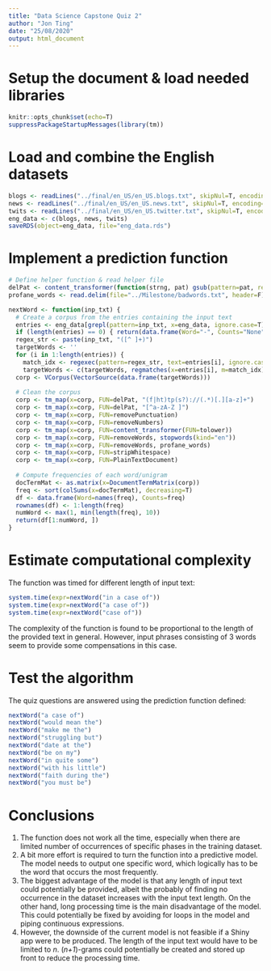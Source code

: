 ---
title: "Data Science Capstone Quiz 2"
author: "Jon Ting"
date: "25/08/2020"
output: html_document
---

# Setup the document & load needed libraries
```{r Setup, warning=F, results=F, cache=T}
knitr::opts_chunk$set(echo=T)
suppressPackageStartupMessages(library(tm))
```

# Load and combine the English datasets
```{r Load data, cache=T, warning=F}
blogs <- readLines("../final/en_US/en_US.blogs.txt", skipNul=T, encoding="UTF-8")
news <- readLines("../final/en_US/en_US.news.txt", skipNul=T, encoding="UTF-8")
twits <- readLines("../final/en_US/en_US.twitter.txt", skipNul=T, encoding="UTF-8")
eng_data <- c(blogs, news, twits)
saveRDS(object=eng_data, file="eng_data.rds")
```

# Implement a prediction function
```{r Define predicion function, cache=T}
# Define helper function & read helper file
delPat <- content_transformer(function(strng, pat) gsub(pattern=pat, replacement=" ", x=strng))
profane_words <- read.delim(file="../Milestone/badwords.txt", header=F)[, 1]

nextWord <- function(inp_txt) { 
  # Create a corpus from the entries containing the input text
  entries <- eng_data[grepl(pattern=inp_txt, x=eng_data, ignore.case=T)]
  if (length(entries) == 0) { return(data.frame(Word="-", Counts="None")) }
  regex_str <- paste(inp_txt, "([^ ]+)")
  targetWords <- ''
  for (i in 1:length(entries)) { 
    match_idx <- regexec(pattern=regex_str, text=entries[i], ignore.case=T)
    targetWords <- c(targetWords, regmatches(x=entries[i], m=match_idx)[[1]][2]) }
  corp <- VCorpus(VectorSource(data.frame(targetWords)))
  
  # Clean the corpus
  corp <- tm_map(x=corp, FUN=delPat, "(f|ht)tp(s?)://(.*)[.][a-z]+")
  corp <- tm_map(x=corp, FUN=delPat, "[^a-zA-Z ]") 
  corp <- tm_map(x=corp, FUN=removePunctuation)
  corp <- tm_map(x=corp, FUN=removeNumbers)
  corp <- tm_map(x=corp, FUN=content_transformer(FUN=tolower))
  corp <- tm_map(x=corp, FUN=removeWords, stopwords(kind="en"))
  corp <- tm_map(x=corp, FUN=removeWords, profane_words)
  corp <- tm_map(x=corp, FUN=stripWhitespace)
  corp <- tm_map(x=corp, FUN=PlainTextDocument)
  
  # Compute frequencies of each word/unigram
  docTermMat <- as.matrix(x=DocumentTermMatrix(corp))
  freq <- sort(colSums(x=docTermMat), decreasing=T)
  df <- data.frame(Word=names(freq), Counts=freq)
  rownames(df) <- 1:length(freq)
  numWord <- max(1, min(length(freq), 10))
  return(df[1:numWord, ])
}
```

# Estimate computational complexity
The function was timed for different length of input text:
```{r Time used, cache=T}
system.time(expr=nextWord("in a case of"))
system.time(expr=nextWord("a case of"))
system.time(expr=nextWord("case of"))
```

The complexity of the function is found to be proportional to the length of the provided text in general. However, input phrases consisting of 3 words seem to provide some compensations in this case.

# Test the algorithm
The quiz questions are answered using the prediction function defined:
```{r Answer quiz questions, cache=T}
nextWord("a case of")
nextWord("would mean the")
nextWord("make me the")
nextWord("struggling but")
nextWord("date at the")
nextWord("be on my")
nextWord("in quite some")
nextWord("with his little")
nextWord("faith during the")
nextWord("you must be")
```

# Conclusions  
1. The function does not work all the time, especially when there are limited number of occurrences of specific phases in the training dataset.  
2. A bit more effort is required to turn the function into a predictive model. The model needs to output one specific word, which logically has to be the word that occurs the most frequently.  
3. The biggest advantage of the model is that any length of input text could potentially be provided, albeit the probably of finding no occurrence in the dataset increases with the input text length. On the other hand, long processing time is the main disadvantage of the model. This could potentially be fixed by avoiding for loops in the model and piping continuous expressions.  
4. However, the downside of the current model is not feasible if a Shiny app were to be produced. The length of the input text would have to be limited to *n*. (*n+1*)-grams could potentially be created and stored up front to reduce the processing time.
